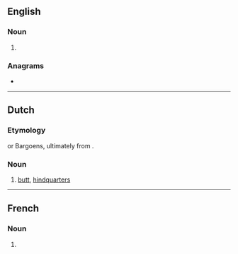 ==English==

===Noun===
{{head|en|noun plural form}}

# {{plural of|toge|lang=en}}

===Anagrams===
* {{anagrams|en|go set|goest|gotes}}

----

==Dutch==

===Etymology===
{{bor|nl|yi|תּחת|tr=tokhes|t=butt|withtext=1}} or Bargoens, ultimately from {{bor|nl|he|תַּחַת}}.

===Noun===
{{nl-noun|m|-|-}}

# {{lb|nl|colloquial|originally|Bargoens}} [[butt]], [[hindquarters]]

----

==French==

===Noun===
{{head|fr|noun plural form|g=f}}

# {{plural of|toge|lang=fr}}